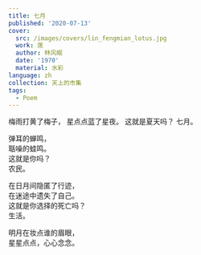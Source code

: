 ---
title: 七月
published: '2020-07-13'
cover:
  src: /images/covers/lin_fengmian_lotus.jpg
  work: 莲
  author: 林风眠
  date: '1970'
  material: 水彩
language: zh
collection: 天上的市集
tags:
  - Poem
---

<section className="flex-center">
<section>
梅雨打黄了梅子，  
星点点蓝了星夜。  
这就是夏天吗？  
七月。

弹耳的蝉鸣，  
聒噪的蛙鸣。  
这就是你吗？  
农民。

在日月间隐匿了行迹，  
在迷途中遗失了自己。  
这就是你选择的死亡吗？  
生活。

明月在妆点谁的眉眼，  
星星点点，心心念念。

</section>
</section>
